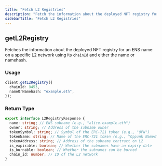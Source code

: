 ```yaml
---
title: "Fetch L2 Registries"
description: "Fetch the information about the deployed NFT registry for an ENS name on a specific L2 network."
sidebarTitle: "Fetch L2 Registries"
---
```


## getL2Registry

Fetches the information about the deployed NFT registry for an ENS name on a specific L2 network using its `chainId` and either the name or namehash.

### Usage

```typescript
client.getL2Registry({
  chainId: 8453,
  nameOrNamehash: "example.eth",
});
```

### Return Type

```typescript
export interface L2RegistryResponse {
  name: string; // ENS subname (e.g., "alice.example.eth")
  owner: string; // Address of the subname owner
  tokenSymbol: string; // Symbol of the ERC-721 token (e.g., "OPN")
  tokenName: string; // Name of the ERC-721 token (e.g., "Oppunk Names")
  tokenAddress: string; // Address of the subname contract on L2
  is_expirable: boolean; // Whether the subnames have an expiry date
  is_burnable: boolean; // Whether the subnames can be burned
  chain_id: number; // ID of the L2 network
}
```
